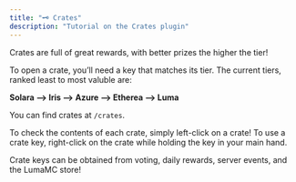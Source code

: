 ```yaml
---
title: "🗝️ Crates"
description: "Tutorial on the Crates plugin"
---
```



Crates are full of great rewards, with better prizes the higher the tier! 

To open a crate, you’ll need a key that matches its tier. The current tiers, ranked least to most
valuble are:

**Solara --> Iris --> Azure --> Etherea --> Luma**

You can find crates at `/crates`.

<CenteredImage src={crates} alt="Crates" tailwind="w-160" />

To check the contents of each crate, simply left-click on a crate! To use a crate key, right-click
on the crate while holding the key in your main hand.

<CenteredImage src={cratesView} alt="Crates View" tailwind="w-100" />

Crate keys can be obtained
from voting, daily rewards, server events, and the LumaMC store!